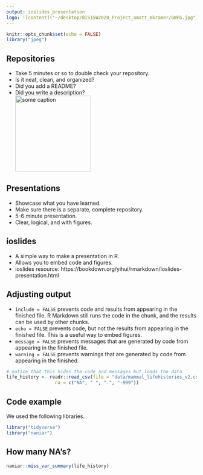 ```yaml
---
output: ioslides_presentation
logo: ![content]("~/desktop/BIS15W2020_Project_amott_mkramer/GWFG.jpg")
---
```



<script>

    .gdbar img {
        width: 300px !important;
        height: 150px !important;
        margin: 8px 8px;
    }

    .gdbar {
        width: 400px !important;
        height: 170px !important;
    }

    slides > slide:not(.nobackground):before {
        width: 150px;
        height: 75px;
        background-size: 150px 75px;
    }

</script>

```r
knitr::opts_chunk$set(echo = FALSE)
library("jpeg")
```

## Repositories
- Take 5 minutes or so to double check your repository.  
- Is it neat, clean, and organized?  
- Did you add a README?  
- Did you write a description?  
![some caption](~/desktop/BIS15W2020_Project_amott_mkramer/GWFG.jpg){width=200px}

## Presentations
- Showcase what you have learned.   
- Make sure there is a separate, complete repository.  
- 5-6 minute presentation.  
- Clear, logical, and with figures.   

## ioslides
- A simple way to make a presentation in R.   
- Allows you to embed code and figures.
- ioslides resource: https://bookdown.org/yihui/rmarkdown/ioslides-presentation.html

## Adjusting output
- `include = FALSE` prevents code and results from appearing in the finished file. R Markdown still runs the code in the chunk, and the results can be used by other chunks.
- `echo = FALSE` prevents code, but not the results from appearing in the finished file. This is a useful way to embed figures.
- `message = FALSE` prevents messages that are generated by code from appearing in the finished file.
- `warning = FALSE` prevents warnings that are generated by code from appearing in the finished.

```r
# notice that this hides the code and messages but loads the data
life_history <- readr::read_csv(file = "data/mammal_lifehistories_v2.csv", 
                  na = c("NA", " ", ".", "-999"))
```

## Code example
We used the following libraries.
```r
library("tidyverse")
library("naniar")
```

## How many NA's?
```r
naniar::miss_var_summary(life_history)
```

